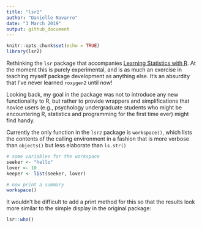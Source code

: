 ```yaml
---
title: "lsr2"
author: "Danielle Navarro"
date: "3 March 2019"
output: github_document
---
```


```r
knitr::opts_chunk$set(echo = TRUE)
library(lsr2)
```

Rethinking the `lsr` package that accompanies [Learning Statistics with R](https://learningstatisticswithr.com). At the moment this is purely experimental, and is as much an exercise in teaching myself package development as anything else. It's an absurdity that I've never learned `roxygen2` until now!

Looking back, my goal in the package was not to introduce any new functionality to R, but rather to provide wrappers and simplifications that novice users (e.g., psychology undergraduate students who might be encountering R, statistics and programming for the first time ever) might find handy.

Currently the only function in the `lsr2` package is `workspace()`, which lists the contents of the calling environment in a fashion that is more verbose than `objects()` but less elaborate than `ls.str()`

```r
# some variables for the workspace
seeker <- "hello"
lover <- 10
keeper <- list(seeker, lover)

# now print a summary
workspace()
```

It wouldn't be difficult to add a print method for this so that the results look more similar to the simple display in the original package:

```r
lsr::who()
```
